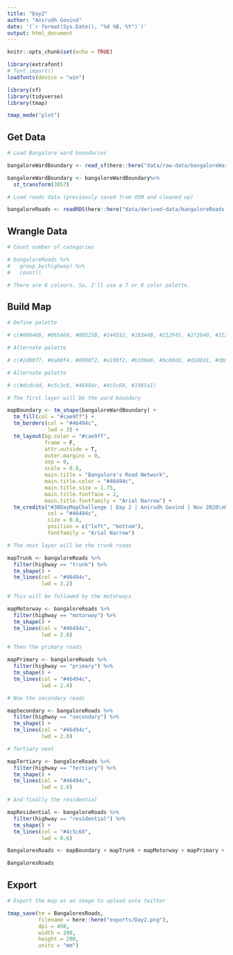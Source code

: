 ```yaml
---
title: "Day2"
author: "Anirudh Govind"
date: '(`r format(Sys.Date(), "%d %B, %Y")`)'
output: html_document
---
```


```r
knitr::opts_chunk$set(echo = TRUE)

library(extrafont)
# font_import()
loadfonts(device = "win")

library(sf)
library(tidyverse)
library(tmap)

tmap_mode("plot")
```

## Get Data

```r
# Load Bangalore ward boundaries

bangaloreWardBoundary <- read_sf(here::here("data/raw-data/bangaloreWardBoundary.shp"))

bangaloreWardBoundary <- bangaloreWardBoundary%>% 
  st_transform(3857)
```

```r
# Load roads data (previously saved from OSM and cleaned up)

bangaloreRoads <- readRDS(here::here("data/derived-data/bangaloreRoads.rds"))
```

## Wrangle Data

```r
# Count number of categories

# bangaloreRoads %>% 
#   group_by(highway) %>% 
#   count()

# There are 6 colours. So, I'll use a 7 or 8 color palette.

```

## Build Map

```r
# Define palette

# c(#006466, #065A60, #0B525B, #144552, #1B3A4B, #212F45, #272640, #312244, #3E1F47, #4D194D)

# Alternate palette

# c(#2d00f7, #6a00f4, #8900f2, #a100f2, #b100e8, #bc00dd, #d100d1, #db00b6, #e500a4, #f20089)

# Alternate palette

# c(#dcdcdd, #c5c3c6, #46494c, #4c5c68, #1985a1)

# The first layer will be the ward boundary

mapBoundary <- tm_shape(bangaloreWardBoundary) +
  tm_fill(col = "#cae9ff") + 
  tm_borders(col = "#46494c",
             lwd = 3) +
  tm_layout(bg.color = "#cae9ff",
            frame = F,
            attr.outside = T,
            outer.margins = 0,
            asp = 0,
            scale = 0.8,
            main.title = "Bangalore's Road Network",
            main.title.color = "#46494c",
            main.title.size = 1.75,
            main.title.fontface = 2,
            main.title.fontfamily = "Arial Narrow") + 
  tm_credits("#30DayMapChallenge | Day 2 | Anirudh Govind | Nov 2020\nMap data © OpenStreetMap contributors and available from https://www.openstreetmap.org",
             col = "#46494c",
             size = 0.8,
             position = c("left", "bottom"),
             fontfamily = "Arial Narrow")

# The next layer will be the trunk roads

mapTrunk <- bangaloreRoads %>% 
  filter(highway == "trunk") %>% 
  tm_shape() +
  tm_lines(col = "#46494c",
           lwd = 3.2)

# This will be followed by the motorways

mapMotorway <- bangaloreRoads %>% 
  filter(highway == "motorway") %>% 
  tm_shape() +
  tm_lines(col = "#46494c",
           lwd = 2.8)

# Then the primary roads

mapPrimary <- bangaloreRoads %>% 
  filter(highway == "primary") %>% 
  tm_shape() +
  tm_lines(col = "#46494c",
           lwd = 2.4)

# Now the secondary roads

mapSecondary <- bangaloreRoads %>% 
  filter(highway == "secondary") %>% 
  tm_shape() +
  tm_lines(col = "#46494c",
           lwd = 2.0)

# Tertiary next

mapTertiary <- bangaloreRoads %>% 
  filter(highway == "tertiary") %>% 
  tm_shape() +
  tm_lines(col = "#46494c",
           lwd = 1.6)

# And finally the residential

mapResidential <- bangaloreRoads %>% 
  filter(highway == "residential") %>% 
  tm_shape() +
  tm_lines(col = "#4c5c68",
           lwd = 0.6)

BangaloresRoads <- mapBoundary + mapTrunk + mapMotorway + mapPrimary + mapSecondary + mapTertiary + mapResidential

BangaloresRoads
```

## Export

```r
# Export the map as an image to upload onto twitter

tmap_save(tm = BangaloresRoads,
          filename = here::here("exports/Day2.png"),
          dpi = 450,
          width = 200,
          height = 200,
          units = "mm")
```


